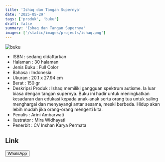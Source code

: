 ```yaml
---
title: 'Ishaq dan Tangan Supernya'
date: '2025-05-29'
tags: ['produk', 'buku']
draft: false
summary: 'Ishaq dan Tangan Supernya'
images: ['/static/images/projects/ishaq.png']
---
```


![buku](/static/images/projects/ishaq.png)

- ISBN : sedang didaftarkan
- Halaman : 30 halaman
- Jenis Buku : Full Color
- Bahasa : Indonesia
- Ukuran : 20.1 x 27.94 cm
- Berat : 150 gr
- Deskripsi Produk : Ishaq memiliki gangguan spektrum autisme. Ia luar biasa dengan tangan supernya. Buku ini hadir untuk meningkatkan kesadaran dan edukasi kepada anak-anak serta orang tua untuk saling menghargai dan menyayangi antar sesama, meski berbeda. Hidup akan lebih mudah jika orang-orang mengerti kita.
- Penulis : Arini Ambarwati
- Ilustrator : Mira Widhayati
- Penerbit : CV Inshan Karya Permata

## Link

<div>
<a
  href="https://wa.me/6281567891021" target="_blank">
    <button className="btn-wa">WhatsApp</button>
  </a>
</div>
